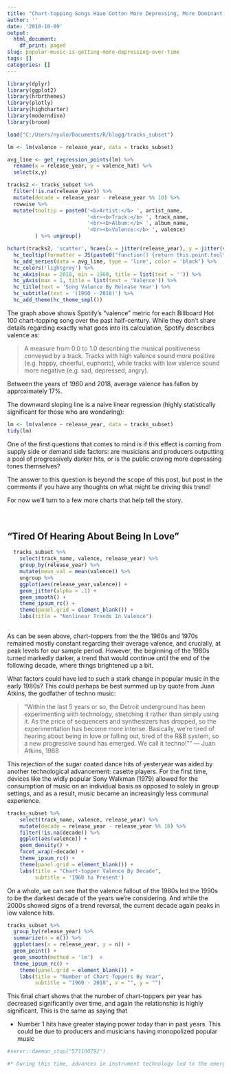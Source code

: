 ```yaml
---
title: "Chart-topping Songs Have Gotten More Depressing, More Dominant Over Time"
author: ''
date: '2018-10-09'
output:
  html_document:
    df_print: paged
slug: popular-music-is-getting-more-depressing-over-time
tags: []
categories: []
---
```


```r
library(dplyr)
library(ggplot2)
library(hrbrthemes)
library(plotly)
library(highcharter)
library(moderndive)
library(broom)

load("C:/Users/nyulo/Documents/R/blogg/tracks_subset")
```


```r

lm <- lm(valence ~ release_year, data = tracks_subset)

avg_line <- get_regression_points(lm) %>% 
  rename(x = release_year, y = valence_hat) %>% 
  select(x,y)

tracks2 <- tracks_subset %>% 
  filter(!is.na(release_year)) %>% 
  mutate(decade = release_year - release_year %% 10) %>%
  rowwise %>% 
  mutate(tooltip = paste0('<b>Artist:</b> ', artist_name,
                          '<br><b>Track:</b> ', track_name,
                          '<br><b>Album:</b> ', album_name,
                          '<br><b>Valence:</b> ', valence)
         ) %>% ungroup()

hchart(tracks2, 'scatter', hcaes(x = jitter(release_year), y = jitter(valence))) %>% 
  hc_tooltip(formatter = JS(paste0("function() {return this.point.tooltip;}")), useHTML = T) %>% 
  hc_add_series(data = avg_line, type = 'line', color = 'black') %>%
  hc_colors('lightgrey') %>%
  hc_xAxis(max = 2018, min = 1960, title = list(text = '')) %>% 
  hc_yAxis(max = 1, title = list(text = 'Valence')) %>% 
  hc_title(text = 'Song Valence By Release Year') %>% 
  hc_subtitle(text = '(1960 - 2018)') %>% 
  hc_add_theme(hc_theme_smpl())


```
\newline
\newline

The graph above shows Spotify's "valence" metric for each Billboard Hot 100 chart-topping song over the past half-century. While they don't share details regarding exactly what goes into its calculation, Spotify describes valence as:

>A measure from 0.0 to 1.0 describing the musical positiveness conveyed by a track. Tracks with high valence sound more positive (e.g. happy, cheerful, euphoric), while tracks with low valence sound more negative (e.g. sad, depressed, angry).

Between the years of 1960 and 2018, average valence has fallen by approximately 17%.

The downward sloping line is a naive linear regression (highly statistically significant for those who are wondering):

```r

lm <- lm(valence ~ release_year, data = tracks_subset)
tidy(lm)

```

One of the first questions that comes to mind is if this effect is coming from supply side or demand side factors: are musicians and producers outputting a pool of progressively darker hits, or is the public craving more depressing tones themselves? 

The answer to this question is beyond the scope of this post, but post in the comments if you have any thoughts on what might be driving this trend!

For now we'll turn to a few more charts that help tell the story.
<br>
<br>
<br>



## "Tired Of Hearing About Being In Love"

```r
  
  tracks_subset %>% 
    select(track_name, valence, release_year) %>% 
    group_by(release_year) %>%
    mutate(mean_val = mean(valence)) %>%
    ungroup %>% 
    ggplot(aes(release_year,valence)) +
    geom_jitter(alpha = .1) +
    geom_smooth() +
    theme_ipsum_rc() +
    theme(panel.grid = element_blank()) +
    labs(title = "Nonlinear Trends In Valence")
  

```

As can be seen above, chart-toppers from the the 1960s and 1970s remained mostly constant regarding their average valence, and crucially, at peak levels for our sample period. However, the beginning of the 1980s turned markedly darker, a trend that would continue until the end of the following decade, where things brightened up a bit.

What factors could have led to such a stark change in popular music in the early 1980s? This could perhaps be best summed up by quote from Juan Atkins, the godfather of techno music:

> "Within the last 5 years or so, the Detroit underground has been experimenting with technology, stretching it rather than simply using it. As the price of sequencers and synthesizers has dropped, so the experimentation has become more intense. Basically, we're tired of hearing about being in love or falling out, tired of the R&B system, so a new progressive sound has emerged. We call it techno!""
— Juan Atkins, 1988

This rejection of the sugar coated dance hits of yesteryear was aided by another technological advancement: casette players. For the first time, devices like the widly popular Sony Walkman (1979) allowed for the consumption of music on an individual basis as opposed to solely in group settings, and as a result, music became an increasingly less communal experience.


```r

tracks_subset %>%
    select(track_name, valence, release_year) %>% 
    mutate(decade = release_year - release_year %% 10) %>%
    filter(!is.na(decade)) %>% 
    ggplot(aes(valence)) + 
    geom_density() +
    facet_wrap(~decade) +
    theme_ipsum_rc() + 
    theme(panel.grid = element_blank()) +
    labs(title = "Chart-topper Valence By Decade",
         subtitle = '1960 to Present')
```

On a whole, we can see that the valence fallout of the 1980s led the 1990s to be the darkest decade of the years we're considering. And while the 2000s showed signs of a trend reversal, the current decade again peaks in low valence hits. 


```r

tracks_subset %>%
  group_by(release_year) %>% 
  summarize(n = n()) %>% 
  ggplot(aes(x = release_year, y = n)) +
  geom_point() +
  geom_smooth(method = 'lm')  +
  theme_ipsum_rc() +
    theme(panel.grid = element_blank()) +
    labs(title = "Number of Chart Toppers By Year",
         subtitle = "1960 - 2018", x = "", y = "")

```

This final chart shows that the number of chart-toppers per year has decreased significantly over time, and again the relationship is highly significant. This is the same as saying that 

* Number 1 hits have greater staying power today than in past years. This could be due to producers and musicians having monopolized popular music

```r
#servr::daemon_stop("571100792")

#* During this time, advances in instrument technology led to the emergence of #new forms of electronic music, which rejected the sugar coated dance hits of #previous decades. While these underground hits were far from topping charts, #this movement undoubtedly had an effect on music of all varieties. From #Wikipedia:
```






